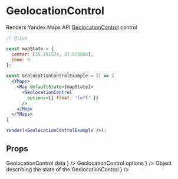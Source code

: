 


# GeolocationControl

Renders Yandex.Maps API [GeolocationControl][control] control

```jsx
// @live

const mapState = {
  center: [55.751574, 37.573856],
  zoom: 9
};

const GeolocationControlExample = () => (
  <YMaps>
    <Map defaultState={mapState}>
      <GeolocationControl
        options={{ float: 'left' }}
      />
    </Map>
  </YMaps>
)

render(<GeolocationControlExample />);
```

## Props

<Props>
  <PropItem
    name="defaultData"
    secondaryName="data"
    type="Object"
    description={
      <Link
        href="https://tech.yandex.com/maps/doc/jsapi/2.1/ref/reference/control.GeolocationControl-docpage/#control.GeolocationControl__param-parameters.data"
      >
        GeolocationControl data
      </Link>
    }
  />
  <PropItem
    name="defaultOptions"
    secondaryName="options"
    type="Object"
    description={
      <Link
        href="https://tech.yandex.com/maps/doc/jsapi/2.1/ref/reference/control.GeolocationControl-docpage/#control.GeolocationControl__param-parameters.options"
      >
        GeolocationControl options
      </Link>
    }
  />
  <PropItem
    name="defaultState"
    secondaryName="state"
    type="Object"
    description={
      <Link
        href="https://tech.yandex.com/maps/doc/jsapi/2.1/ref/reference/control.GeolocationControl-docpage/#control.GeolocationControl__param-parameters.state"
      >
        Object describing the state of the GeolocationControl
      </Link>
    }
  />
  <CommonProps componentName="GeolocationControl" />
</Props>

<Events
  componentName="GeolocationControl"
  url="https://tech.yandex.com/maps/doc/jsapi/2.1/ref/reference/control.GeolocationControl-docpage/#control.GeolocationControl__events-summary"
/>

[control]: https://tech.yandex.com/maps/doc/jsapi/2.1/ref/reference/control.GeolocationControl-docpage/
